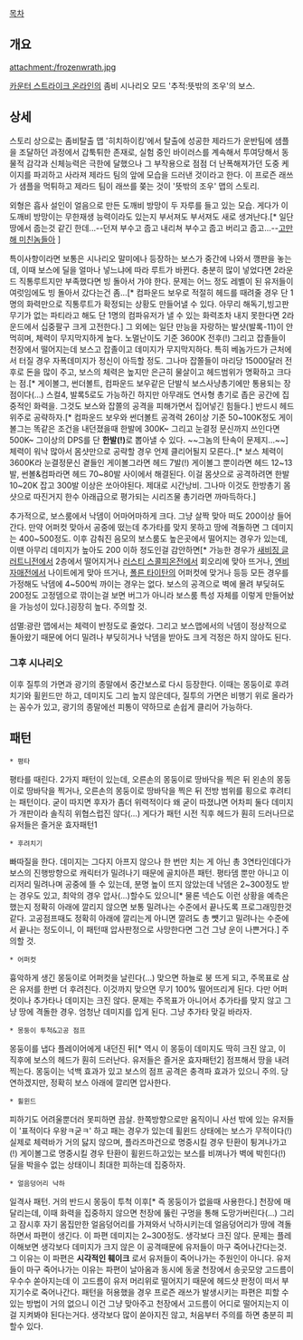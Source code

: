 [[목차]]

== 개요 ==

attachment:/frozenwrath.jpg

[[카운터 스트라이크 온라인]]의 좀비 시나리오 모드 '추적:뜻밖의 조우'의 보스. 
== 상세 ==

스토리 상으로는 좀비탈출 맵 '히치하이킹'에서 탈출에 성공한 제라드가 운반팀에 샘플을 조달하던 과정에서 갑툭튀한 존재로, 실험 중인 바이러스를 계속해서 투여당해서 동물적 감각과 신체능력은 극한에 달했으나 그 부작용으로 점점 더 난폭해져가던 도중 케이지를 파괴하고 사라져 제라드 팀의 앞에 모습을 드러낸 것이라고 한다. 이 프로즌 래쓰가 샘플을 먹튀하고 제라드 팀이 래쓰를 쫒는 것이 '뜻밖의 조우' 맵의 스토리.

외형은 흡사 설인이 얼음으로 만든 도깨비 방망이 두 자루를 들고 있는 모습. 게다가 이 도깨비 방망이는 무한재생 능력이라도 있는지 부서져도 부서져도 새로 생겨난다.[* 일단 땅에서 줍는것 같긴 한데...--던져 부수고 줍고 내리쳐 부수고 줍고 버리고 줍고...--[[고만해 미친놈들아]] ]

특이사항이라면 보통은 시나리오 말미에나 등장하는 보스가 중간에 나와서 깽판을 놓는데, 이때 보스에 딜을 얼마나 넣느냐에 따라 루트가 바뀐다. 충분히 많이 넣었다면 2라운드 직통루트지만 부족했다면 빙 돌아서 가야 한다. 문제는 어느 정도 레벨이 된 유저들이 여럿임에도 빙 돌아서 갔다는건 좀...[* 컴파운드 보우로 적절히 헤드를 때려줄 경우 단 1명의 화력만으로 직통루트가 확정되는 상황도 만들어낼 수 있다. 아무리 해독기,빙고판 무기가 없는 파티라고 해도 단 1명의 컴파유저가 낼 수 있는 화력조차 내지 못한다면 2라운드에서 십중팔구 크게 고전한다.] 그 외에는 일단 만능을 자랑하는 발샷(발록-11)이 안 먹히며, 체력이 무지막지하게 높다. 노멀난이도 기준 3600K 전후(!) 그리고 잡졸들이 천장에서 떨어지는데 보스고 잡졸이고 데미지가 무지막지하다. 특히 베놈가드가 근처에서 터질 경우 자폭데미지가 정신이 아득할 정도. 그나마 잡쫄들이 마리당 15000달러 전후로 돈을 많이 주고, 보스의 체력은 높지만 은근히 물살이고 헤드범위가 명확하고 크다는 점.[* 게이볼그, 썬더볼트, 컴파운드 보우같은 단발식 보스사냥총기에만 통용되는 장점이다(...) 스컬4, 발록5로도 가능하긴 하지만 아무래도 연사형 총기로 좁은 공간에 집중적인 화력을. 그것도 보스와 잡쫄의 공격을 피해가면서 집어넣긴 힘들다.] 반드시 헤드 위주로 공략하자.[* 컴파운드 보우와 썬더볼트 공격력 26이상 기준 50~100K정도 게이볼그는 똑같은 조건을 내던졌을때 한발에 300K~ 그리고 눈결정 문신까지 쓰인다면 500K~ 그이상의 DPS를 단 '''한발(!)'''로 뽑아낼 수 있다. ~~그놈의 탄속이 문제지...~~] 체력이 워낙 많아서 몸샷만으로 공략할 경우 언제 클리어될지 모른다..[* 보스 체력이 3600K라 눈결정문신 곁들인 게이볼그라면 헤드 7발(!) 게이볼그 뿐이라면 헤드 12~13발, 썬볼&컴파라면 헤드 70~80발 사이에서 해결된다. 이걸 몸샷으로 공격하려면 한발 10~20K 잡고 300발 이상은 쏘아야된다. 제대로 시간낭비. 그나마 이것도 한방총기 몸샷으로 따진거지 한수 아래급으로 평가되는 시리즈물 총기라면 까마득하다.]

추가적으로, 보스룸에서 낙뎀이 어마어마하게 크다. 그냥 살짝 맞아 떠도 200이상 들어간다. 만약 어퍼컷 맞아서 공중에 떴는데 추가타를 맞지 못하고 땅에 격돌하면 그 데미지는 400~500정도. 이후 감춰진 음모의 보스룸도 높은곳에서 떨어지는 경우가 있는데, 이땐 아무리 데미지가 높아도 200 이하 정도인걸 감안하면[* 가능한 경우가 [[새비징 글러트니]]전에서 2층에서 떨어지거나 [[러스티 스콜피온]]전에서 회오리에 맞아 뜨거나, [[엔비 자매]]전에서 나이트에게 맞아 뜨거나, [[폴른 타이탄]]의 어퍼컷에 맞거나 등등 모든 경우를 가정해도 낙뎀에 4~500씩 까이는 경우는 없다. 보스의 공격으로 벽에 몰려 부딪혀도 200정도 고정뎀으로 깎이는걸 보면 버그가 아니라 보스룸 특성 자체를 이렇게 만들어놨을 가능성이 있다.]굉장히 높다. 주의할 것.

섬멸:광란 맵에서는 체력이 반정도로 줄었다. 그리고 보스맵에서의 낙뎀이 정상적으로 돌아왔기 때문에 어디 밀려나 부딪히거나 낙뎀을 받아도 크게 걱정은 하지 않아도 된다.
=== 그후 시나리오 ===

이후 질투의 가면과 광기의 종말에서 중간보스로 다시 등장한다. 이때는 몽둥이로 후려치기와 휠윈드만 하고, 데미지도 그리 높지 않은데다, 질투의 가면은 비행기 위로 올라가는 꼼수가 있고, 광기의 종말에선 피통이 약하므로 손쉽게 클리어 가능하다.

== 패턴 ==

 * 평타

평타를 때린다. 2가지 패턴이 있는데, 오른손의 몽둥이로 땅바닥을 찍은 뒤 왼손의 몽둥이로 땅바닥을 찍거나, 오른손의 몽둥이로 땅바닥을 찍은 뒤 전방 범위를 횡으로 후려티는 패턴이다. 굳이 따지면 후자가 좀더 위력적이다 왜 굳이 따졌냐면 어차피 둘다 데미지가 개판이라 솔직히 위협스럽진 않다(...) 게다가 패턴 시전 직후 헤드가 훤히 드러나므로 유저들은 즐거운 효자패턴1

 * 후려치기
빠따질을 한다. 데미지는 그다지 아프지 않으나 한 번만 치는 게 아닌 총 3연타인데다가 보스의 진행방향으로 캐릭터가 밀려나기 때문에 골치아픈 패턴. 평타뎀 뿐만 아니고 이리저리 밀려나며 공중에 뜰 수 있는데, 분명 높이 뜨지 않았는데 낙뎀은 2~300정도 받는 경우도 있고, 최악의 경우 압사(...)할수도 있으니[* 물론 넥슨도 이런 상황을 예측은 했는지 정확히 아래에 깔리지 않으면 보통 밀려나는 수준에서 끝나도록 프로그래밍한것 같다. 고공점프때도 정확히 아래에 깔리는게 아니면 깔려도 총 뻇기고 밀려나는 수준에서 끝나는 정도이니, 이 패턴때 압사판정으로 사망한다면 그건 그냥 운이 나쁜거다.] 주의할 것.

 * 어퍼컷
흉악하게 생긴 몽둥이로 어퍼컷을 날린다(...) 맞으면 하늘로 붕 뜨게 되고, 주목표로 삼은 유저를 한번 더 후려친다. 이것까지 맞으면 무기 100% 떨어뜨리게 된다. 다만 어퍼컷이나 추가타나 데미지는 크진 않다. 문제는 주목표가 아니어서 추가타를 맞지 않고 그냥 땅에 격돌한 경우. 엄청난 데미지를 입게 된다. 그냥 추가타 맞길 바라자.

 * 몽둥이 투척&고공 점프

몽둥이를 냅다 플레이어에게 내던진 뒤[* 역시 이 몽둥이 데미지도 딱히 크진 않고, 이 직후에 보스의 헤드가 훤히 드러난다. 유저들은 즐거운 효자패턴2] 점프해서 땅을 내려찍는다. 몽둥이는 넉백 효과가 있고 보스의 점프 공격은 충격파 효과가 있으니 주의. 당연하겠지만, 정확히 보스 아래에 깔리면 압사한다.

 * 휠윈드

피하기도 어려울뿐더러 못피하면 끔살.
한쪽방향으로만 움직이니 사선 밖에 있는 유저들이 '표적이다 우왕ㅋ굳ㅋ' 하고 패는 경우가 있는데 휠윈드 상태에는 보스가 무적이다(!) 실제로 체력바가 거의 닳지 않으며, 플라즈마건으로 명중시킬 경우 탄환이 튕겨나가고(!) 게이볼그로 명중시킬 경우 탄환이 휠윈드하고있는 보스를 비껴나가 벽에 박힌다(!) 딜을 박을수 없는 상태이니 최대한 피하는데 집중하자.

 * 얼음덩어리 낙하

일격사 패턴. 거의 반드시 몽둥이 투척 이후[* 즉 몽둥이가 없을때 사용한다.] 천장에 매달리는데, 이때 화력을 집중하지 않으면 천장에 뚫린 구멍을 통해 도망가버린다(...) 그리고 잠시후 자기 몸집만한 얼음덩어리를 가져와서 낙하시키는데 얼음덩어리가 땅에 격돌하면서 파편이 생긴다. 이 파편 데미지는 2~300정도. 생각보다 크진 않다. 문제는 플레이해보면 생각보다 데미지가 크지 않은 이 공격때문에 유저들이 마구 죽어나간다는것. 그 이유는 이 파편은 '''시각적인 훼이크''' 로서 유저들이 죽어나가는 주원인이 아니다. 유저들이 마구 죽어나가는 이유는 파편이 날아옴과 동시에 동굴 천장에서 송곳모양 고드름이 우수수 쏟아지는데 이 고드름이 유저 머리위로 떨어지기 때문에 헤드샷 판정이 떠서 부지기수로 죽어나간다. 패턴을 허용했을 경우 프로즌 래쓰가 발생시키는 파편은 피할 수 있는 방법이 거의 없으니 이건 그냥 맞아주고 천장에서 고드름이 어디로 떨어지는지 이걸 지켜봐야 된다는거다. 생각보다 많이 쏟아지진 않고, 처음부터 주의를 하면 충분히 피할수 있다.
